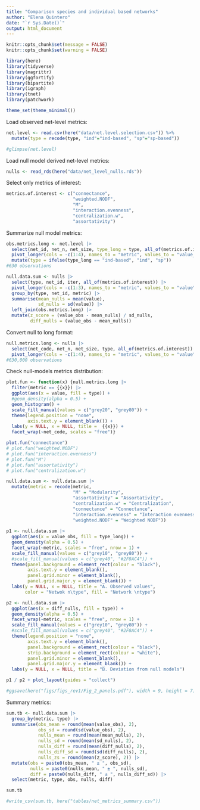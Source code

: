 ```yaml
---
title: "Comparison species and individual based networks"
author: "Elena Quintero"
date: "`r Sys.Date()`"
output: html_document
---
```


```r
knitr::opts_chunk$set(message = FALSE)
knitr::opts_chunk$set(warning = FALSE)
```


```r
library(here)
library(tidyverse)
library(magrittr)
library(ggfortify)
library(bipartite)
library(igraph)
library(tnet)
library(patchwork)

theme_set(theme_minimal())
```

Load observed net-level metrics:

```r
net.level <- read.csv(here("data/net.level.selection.csv")) %>%
  mutate(type = recode(type, "ind"="ind-based", "sp"="sp-based"))

#glimpse(net.level)
```


Load null model derived net-level metrics:

```r
nulls <- read_rds(here("data/net_level_nulls.rds"))
```

Select only metrics of interest:

```r
metrics.of.interest <- c("connectance", 
                         "weighted.NODF", 
                         "M", 
                         "interaction.evenness",
                         "centralization.w",
                         "assortativity")
```


Summarize null model metrics:

```r
obs.metrics.long <- net.level |> 
  select(net_id, net_n, net_size, type_long = type, all_of(metrics.of.interest)) |> 
  pivot_longer(cols = -c(1:4), names_to = "metric", values_to = "value_obs") |> 
  mutate(type = ifelse(type_long == "ind-based", "ind", "sp"))
#630 observations

null.data.sum <- nulls |> 
  select(type, net_id, iter, all_of(metrics.of.interest)) |> 
  pivot_longer(cols = -c(1:3), names_to = "metric", values_to = "value") |> 
  group_by(type, net_id, metric) |> 
  summarise(mean_nulls = mean(value),
            sd_nulls = sd(value)) |> 
  left_join(obs.metrics.long) |> 
  mutate(z_score = (value_obs - mean_nulls) / sd_nulls,
         diff_nulls = (value_obs - mean_nulls))

```

Convert null to long format:

```r
null.metrics.long <- nulls |> 
  select(net_code, net_n, net_size, type, all_of(metrics.of.interest)) |> 
  pivot_longer(cols = -c(1:4), names_to = "metric", values_to = "value")
#630,000 observations
```

Check null-models metrics distribution:

```r
plot.fun <- function(x) {null.metrics.long |>
  filter(metric == {{x}}) |>
  ggplot(aes(x = value, fill = type)) +
  #geom_density(alpha = 0.5) +
  geom_histogram() +
  scale_fill_manual(values = c("grey20", "grey80")) +
  theme(legend.position = "none",
        axis.text.y = element_blank()) +
  labs(y = NULL, x = NULL, title =  {{x}}) + 
  facet_wrap(~net_code, scales = "free")}

plot.fun("connectance")
# plot.fun("weighted.NODF")
# plot.fun("interaction.evenness")
# plot.fun("M")
# plot.fun("assortativity")
# plot.fun("centralization.w")

```


```r
null.data.sum <- null.data.sum |> 
  mutate(metric = recode(metric, 
                         "M" = "Modularity",
                         "assortativity" = "Assortativity",
                         "centralization.w" = "Centralization",
                         "connectance" = "Connectance",
                         "interaction.evenness" = "Interaction evenness",
                         "weighted.NODF" = "Weighted NODF")) 
  
p1 <- null.data.sum |> 
  ggplot(aes(x = value_obs, fill = type_long)) + 
  geom_density(alpha = 0.5) + 
  facet_wrap(~metric, scales = "free", nrow = 1) + 
  scale_fill_manual(values = c("grey10", "grey80")) +
  #scale_fill_manual(values = c("grey40", "#2F8AC4")) +
  theme(panel.background = element_rect(colour = "black"),
        axis.text.y = element_blank(),
        panel.grid.minor = element_blank(),
        panel.grid.major.y = element_blank()) + 
  labs(y = NULL, x = NULL, title = "A. Observed values",
       color = "Netwok n\type", fill = "Network \ntype")

p2 <- null.data.sum |> 
  ggplot(aes(x = diff_nulls, fill = type)) + 
  geom_density(alpha = 0.5) + 
  facet_wrap(~metric, scales = "free", nrow = 1) + 
  scale_fill_manual(values = c("grey10", "grey80")) +
  #scale_fill_manual(values = c("grey40", "#2F8AC4")) +
  theme(legend.position = "none",
        axis.text.y = element_blank(), 
        panel.background = element_rect(colour = "black"), 
        strip.background = element_rect(colour = "white"),
        panel.grid.minor = element_blank(),
        panel.grid.major.y = element_blank()) + 
  labs(y = NULL, x = NULL, title = "B. Deviation from null models")

p1 / p2 + plot_layout(guides = "collect")

#ggsave(here("figs/figs_rev1/Fig_2_panels.pdf"), width = 9, height = 7)

```


Summary metrics:

```r
sum.tb <- null.data.sum |> 
  group_by(metric, type) |> 
  summarise(obs_mean = round(mean(value_obs), 2),
            obs_sd = round(sd(value_obs), 2),
            nulls_mean = round(mean(mean_nulls), 2),
            nulls_sd = round(mean(sd_nulls), 2),
            nulls_diff = round(mean(diff_nulls), 2),
            nulls_diff_sd = round(sd(diff_nulls), 2),
            nulls_zs = round(mean(z_score), 2)) |> 
  mutate(obs = paste0(obs_mean, " ± ", obs_sd),
         nulls = paste0(nulls_mean, " ± ", nulls_sd),
         diff = paste0(nulls_diff, " ± ", nulls_diff_sd)) |> 
  select(metric, type, obs, nulls, diff)

sum.tb

#write_csv(sum.tb, here("tables/net_metrics_summary.csv"))
```

